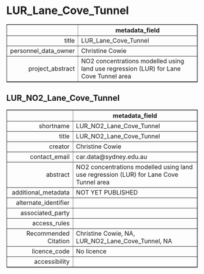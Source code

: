 LUR_Lane_Cove_Tunnel
===
<!-- html table generated in R 3.6.0 by xtable 1.8-4 package -->
<!-- Fri May 22 19:15:45 2020 -->
<table border=1>
<tr> <th>  </th> <th> metadata_field </th>  </tr>
  <tr> <td align="right"> title </td> <td> LUR_Lane_Cove_Tunnel </td> </tr>
  <tr> <td align="right"> personnel_data_owner </td> <td> Christine Cowie </td> </tr>
  <tr> <td align="right"> project_abstract </td> <td> NO2 concentrations modelled using land use regression (LUR) for Lane Cove Tunnel area </td> </tr>
   </table>



LUR_NO2_Lane_Cove_Tunnel
---
<!-- html table generated in R 3.6.0 by xtable 1.8-4 package -->
<!-- Fri May 22 19:15:45 2020 -->
<table border=1>
<tr> <th>  </th> <th> metadata_field </th>  </tr>
  <tr> <td align="right"> shortname </td> <td> LUR_NO2_Lane_Cove_Tunnel </td> </tr>
  <tr> <td align="right"> title </td> <td> LUR_NO2_Lane_Cove_Tunnel </td> </tr>
  <tr> <td align="right"> creator </td> <td> Christine Cowie </td> </tr>
  <tr> <td align="right"> contact_email </td> <td> car.data@sydney.edu.au </td> </tr>
  <tr> <td align="right"> abstract </td> <td> NO2 concentrations modelled using land use regression (LUR) for Lane Cove Tunnel area </td> </tr>
  <tr> <td align="right"> additional_metadata </td> <td> NOT YET PUBLISHED </td> </tr>
  <tr> <td align="right"> alternate_identifier </td> <td>  </td> </tr>
  <tr> <td align="right"> associated_party </td> <td>  </td> </tr>
  <tr> <td align="right"> access_rules </td> <td>  </td> </tr>
  <tr> <td align="right"> Recommended Citation </td> <td> Christine Cowie, NA, LUR_NO2_Lane_Cove_Tunnel, NA </td> </tr>
  <tr> <td align="right"> licence_code </td> <td> No licence </td> </tr>
  <tr> <td align="right"> accessibility </td> <td>  </td> </tr>
   </table>


